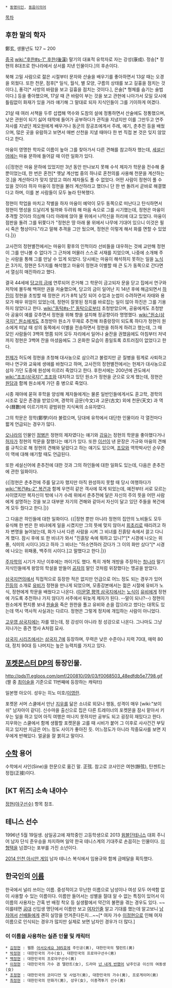  * [[동명이인]], [[동음이의어]]

[[목차]]
== 후한 말의 학자 ==
鄭玄, 생몰년도 127 ~ 200

[[중국]] [[wiki:"후한#s-1" 후한(後漢)]] 말기의 대표적 유학자로 자는 강성(康成). 정숭[* 정현의 8대조로 한나라에서 상서를 지낸 인물이다.]의 후손이다.

북해 고밀 사람으로 젊은 시절부터 문자와 산술을 배우기를 좋아하면서 13살 때는 오경을 외웠다. 또한 천문, 점후[* 일식, 월식, 별 모양, 구름의 상태를 보고 길흉을 점치는 것이다.], 풍각[* 사방의 바람을 보고 길흉을 점치는 것이다.], 은술[* 형체를 숨기는 술법이다.] 등을 좋아했으며, 17살 때 큰 바람이 부는 것을 보고 관현에 나아가서 모일 모시에 틀림없이 화재가 있을 거라 얘기해 그 말대로 되자 지식인들이 그를 기이하게 여겼다.

21살 때 여러 서책을 두루 섭렵해 역수와 도참의 설에 정통하면서 산술에도 정통했으며, 낮은 관원이 되기 싫어 태학에 들어가 공부하다가 관직을 지냈지만 이를 그만두고 연주자사를 지냈던 제오원에게 배우거나 동군의 장공조에게서 주례, 예기, 춘추전 등을 배웠으며, 많은 곳을 유람하고 보면서 매번 산천을 지낼 때마다 한 번 직접 본 것은 잊지 않았다고 한다.

마융이 영명한 학자로 이름이 높아 그를 찾아가서 다른 견해를 참고하자 했는데, [[세설신어]]에는 마융 문하에 들어갈 때 이런 일화가 있다.

{{|정현은 마융 문하에 있었지만 3년 동안 만나보지 못해 수석 제자가 학문을 전수해 줄 뿐이었는데, 한 번은 혼천[* 옛날 계산법 중의 하나로 혼천의를 사용해 천문을 계산하는 것.]을 계산하다가 맞지 않았고 여러 제자들도 풀 수 없었다. 어떤 사람이 정현이 풀 수 있을 것이라 하자 마융이 정현을 불러 계산하라고 했더니 단 한 번 돌려서 곧바로 해결했다고 하며, 이를 본 사람들이 모두 놀라 탄복했다.

정현이 학업을 마치고 작별을 하자 마융이 예악이 모두 동쪽으로 떠난다고 탄식하면서 정현이 명성을 드날리게 될까봐 두려워 해 마음 속으로 그를 시기했는데, 정현은 마융이 추격할 것이라 의심해 다리 아래에 앉아 물 위에서 나막신을 허리에 대고 있었다. 마융이 점판을 돌려 그를 뒤쫓다가 "정현은 땅 아래 물 위에서 나무에 기대어 있으니 이것은 필시 죽은 형상이다."라고 말해 추격을 그만 뒀으며, 정현은 이렇게 해서 화를 면할 수 있었다.|}}

고사전의 정현별전에서는 마융이 황후의 인척이라 선비들을 대우하는 것에 교만해 정현이 그를 만나볼 수 없다가 그 근처에 머물러 스스로 서재를 지었으며, 나중에 소개해 주는 사람을 통해 그를 만날 수 있게 되었다. 당시에는 마융이 해석하지 못하는 일을 [[노식]]은 3가지, 정현은 5가지를 해석했고 마융이 정현과 이별할 때 큰 도가 동쪽으로 간다면서 열심히 매진하라고 했다.

결국 44세에 [[당고의 금]]에 연루되어 은거해 그 학문이 금고되자 문을 닫고 집에서 연구와 저작에 몰두해 백여만 권을 저술했으며, 당고의 금이 일어난 지 14년 후에 해금되면서 [[하진]]이 정현을 초빙할 때 정현은 키가 8척 남짓 되어 수업과 눈썹이 수려하면서 자태와 용모가 매우 위엄이 있었는데, 정현이 잘못된 정치를 바로잡는 일이 많아 하진은 그를 기용하지 않았다고 한다. [[wiki:"동탁#s-1" 동탁]]으로부터 초청받았으며, 공융에게도 초청받아 공융이 예를 갖추면서 정현을 위해 향을 설치해 정공향이라 명명했다. [[wiki:"원소(삼국지)" 원소]]에게도 초청받아 원소가 무재로 추천해 좌중랑장이 되도록 하다가 정현이 원소에게 떠날 때 성의 동쪽에서 이별을 전송하면서 정현을 취하게 하려고 했는데, 그 때 모인 사람들이 3백여 명쯤 되어 모두 자리에서 일어나 술잔을 권했음에도 아침부터 저녁까지 정현은 3백여 잔을 마셨음에도 그 온화한 모습이 종일토록 흐트러짐이 없었다고 한다.

[[헌제]]가 허도에 정현을 초청해 대사농으로 삼으려고 불렀지만 곧 질병을 핑계로 사퇴하고 떠나 연구와 교육에 생애를 바쳤다고 하며, 고사전의 정현별전에서는 헌제가 대사농으로 삼자 가던 도중에 원성에 이르러 죽었다고 한다. 후한서에는 200년에 관도에서 [[wiki:"조조(삼국지)" 조조]]와 대치하고 있던 원소가 정현을 군으로 오게 했는데, 정현은 [[원담]]과 함께 원소에게 가던 중 병으로 죽었다.

시종 재야에 묻혀 후학을 양성해 제자들에게는 물론 일반인들에게서도 훈고학, 경학의 시조로 깊은 존경을 받았으며, 경학의 금문(今文)과 고문(古文) 외에 천문(天文) 과 역수(曆數)에 이르기까지 광범위한 지식욕의 소유자였다.

그의 학문은 정학(鄭學)이라 불렀으며, 당대에 유학에서 대단한 인물이라 각 열전마다 짧게 언급되는 경우가 많다.

[[오(삼국시대)|오나라]]의 인물인 [[정병]]은 정현의 제자였다는 얘기와 [[강유]]는 정현의 학문을 좋아했다거나 [[허자]]가 정현의 학문을 잘했다는 얘기가 있다. 또한 [[이선]]이 낸 문장은 가규와 마융의 견해를 규칙으로 해 정현의 견해와 달랐다고 하는 얘기도 있으며, [[조모]]와 역학박사인 순우준이 역에 대해 얘기할 때도 언급된다.

또한 세설신어에 춘추전에 대한 것과 그의 하인들에 대한 일화도 있는데, 다음은 춘추전에 관한 일화이다.

{{|정현은 춘추전에 주를 달고자 했지만 아직 완성하지 못할 때 당시 여행하다가 [[wiki:"복건#s-2" 복건]]과 함께 우연히 같은 객사에 묵게 되었는데, 예전부터 서로 모르는 사이였지만 복자신이 밖에 나가 수레 위에서 춘추전에 달은 자신의 주의 뜻을 어떤 사람에게 설명하는 것을 보고 대부분 자기의 견해와 같아서 자신이 달고 있던 주들을 복건에게 모두 줬다고 한다.|}}

그 다음은 하인들에 대한 일화이다.
{{|정현 뿐만 아니라 정현의 집안의 노비들도 모두 유식해 한 번은 한 비녀에게 일을 시켰지만 그의 뜻에 맞지 않아서 [[회초리]]로 때리려고 하자 변명을 늘어놨는데, 화가 나서 다른 사람을 시켜 그 비녀를 진흙탕 속에서 끌고 다니게 했다. 잠시 후에 또 한 비녀가 와서 "진흙탕 속에 뭐하고 있니?"[* 시경에 나오는 위풍, 식미의 시이다.]라고 하자 그 비녀는 "하소연하러 갔다가 그 이의 화만 샀다"[* 시경에 나오는 위패풍, 백주의 시이다.]고 말했다고 한다.|}}

[[주자학]]의 시기가 지난 이후에는 까이기도 했다. 특히 개혁 개방을 주장하는 [[청나라]] 말기 지식인들에게 왕망의 학설을 받들어 [[공자]]의 말인 것처럼 위장했다는 맹공을 받았다.

[[삼국지연의]]에서 직접적으로 등장한 적은 없지만 언급으로 어느 정도 되는 경우가 있어 [[진등]]의 소개로 [[유비]]가 정현을 만나게 되었으며, 모종강본에서는 젊은 시절에 유비가 노식, 정현에게 학문을 배웠다고 나온다. ([[이문열 평역 삼국지]]에서는 [[노식]]이 [[유비]]에게 정현에 가도록 추천하나 가지 않다가 서주에서 뒤늦게 제자가 된다. --말이 되나?--) 정현이 원소에게 편지릉 보내 [[원술]]을 죽은 원한을 풀고 유비와 손을 잡으라고 썼다는 대목도 있는데 역시 역사적 사실과는 다르다. 정현은 그렇게 정치에 개입하는 사람이 아니었다.

[[고우영 삼국지]]에는 자를 땄는데, 정 강성이 아니라 정 성강으로 나온다. 그나마도 그냥 지나가는 중견 명사 A처럼 묘사.

[[삼국지 시리즈]]에서는 [[삼국지 7]]에 등장하며, 무력은 낮은 수준이나 지력 70대, 매력 80대, 정치 90대 등 나머지는 높은 능력치를 가지고 있다.

== [[포켓몬스터 DP]]의 등장인물. ==
http://pds11.egloos.com/pmf/200810/09/03/f0068503_48edfdb5e7798.gif
(짤 중 [[최이슬]]을 기준으로 11번째에 등장하는 캐릭터)

일본명 아오이. 성우는 히노 미호/[[이영란]].

포켓몬 서머 스쿨에서 만난 [[지우]]를 닮은 소녀로 외모나 행동, 성격이 매우 [wiki:"보이쉬" 남자아이 같다]. 신수마을 출신으로 집은 다른 트레이너의 포켓몬을 잠시 맡아서 키우는 일을 하고 있어 아직 여행은 떠나지 못하지만 공부도 되고 굉장히 재밌다고 한다. 지우와는 스쿨에서 함께 생활할 포켓몬을 고를 때 시비가 붙어 그 이후로 사사건건 부딪히고 있지만 지금은 어느 정도 사이가 좋아진 듯. 어느정도가 아니라 작중묘사를 보면 지우에게 반해있다. 얼굴을 잘 붉히고 말이다.

== [[수학]] 용어 ==
수학에서 사인(Sine)을 한문으로 옮긴 말. 正弦. 참고로 코사인은 여현(餘弦), 탄젠트는 정접(正接)이다.

== [KT 위즈] 소속 내야수 ==
[[정현(야구선수)]] 항목 참조.

== 테니스 선수 ==
1996년 5월 19일생.
삼일공고에 재학중인 고등학생으로 2013 [[윔블던]]테니스 대회 주니어 남자 단식 준우승을 차지하며
일약 한국 테니스계의 기대주로 손꼽히는 인물이다. [[이형택]]을 넘겠다는 포부를 가진 소년이다.

[[2014 인천 아시안 게임]] 남자 테니스 복식에서 임용규와 함께 금메달을 획득했다.

== 한국인의 [[이름]] ==
한국에서 널리 쓰이는 이름. 중성적이고 무난한 이름으로 남성이나 여성 모두 어색함 없이 사용할 수 있는 이름이다. 이름만 들어서는 성별을 절대 알 수 없는 특징이 있어서 이 이름의 사용자는 간혹 반 배정 착오 등 실생활에서 약간의 불편을 겪는 경우도 있다. ~~이를테면 [[공대]] 신입생 명단에서 이름만 보고 [[여자]]인줄 알고 기대를 했는데 알고보니 [[남자]]여서 [[선배]]들에게 괜히 실망을 안겨준다든지...~~[* 여자 가수 [[이정현]]으로 인해 여자 이름으로 인식되는 경우가 많지만 실제로 보면 남자인 경우가 더 많다.]

=== 이 이름을 사용하는 실존 인물 및 캐릭터 ===
 * [[김정현]] : 웹툰 [[어서오세요 305호에]] 주인공(男), 대한민국의 탤런트(男)
 * [[박정현]] : 대한민국의 가수(女), 대한민국의 프로야구선수(男)
 * [[백정현]] : 대한민국의 프로야구선수(男)
 * [[이정현]] : 대한민국의 가수 겸 탤런트(女), 드라마 [[넌 내게 반했어]] 남주인공 이신의 여동생(女)
 * [[조정현]] : 대한민국의 코미디언 및 사업가(男), 대한민국의 가수(男), 프로게이머(男)
 * [[최정현]] : 대한민국의 만화가(男), 성우(女), 이종격투기 선수(男)
